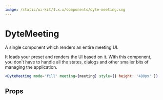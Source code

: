 ```yaml
---
image: /static/ui-kit/1.x.x/components/dyte-meeting.svg
---
```


# DyteMeeting

A single component which renders an entire meeting UI.

It loads your preset and renders the UI based on it. With this component, you
don't have to handle all the states, dialogs and other smaller bits of managing
the application.

```jsx
<DyteMeeting mode="fill" meeting={meeting} style={{ height: '480px' }} />
```

## Props

<PropsTable of="dyte-meeting" />
